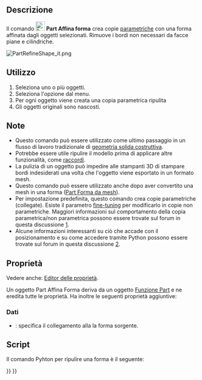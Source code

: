 <languages/>

<div class="mw-translate-fuzzy">
{{Docnav/it
|[[Part_ElementCopy/it|Copia di un elemento]]
|[[Part CheckGeometry/it|Associazione]]
|[[Part_Workbench/it|Part]]
|IconL=Part_ElementCopy.svg
|IconR=Part_EditAttachment.svg
|IconC=Workbench_Part.svg
}}
</div>

{{GuiCommand/it
|Name=Part_RefineShape
|Name/it=Part Affina forma
|MenuLocation=Parte → Crea una copia → Affina forma
|Workbenches=[[Part_Workbench/it|Part]]
|SeeAlso=
}}

<span id="Description"></span>
==Descrizione==

Il comando [[Image:Part_RefineShape.svg|24px]] '''Part Affina forma''' crea copie [[Glossary/it#Parametrico|parametriche]] con una forma affinata dagli oggetti selezionati. Rimuove i bordi non necessari da facce piane e cilindriche.

[[File:PartRefineShape_it.png]]
{{Caption|Originale con 11 facce (a sinistra) e copia affinata con 7 facce (a destra).}}

<span id="Usage"></span>
==Utilizzo==

# Seleziona uno o più oggetti.
# Seleziona l'opzione {{MenuCommand|Parte → Crea una copia → [[Image:Part_RefineShape.svg|16px]] Affina forma}} dal menu.
# Per ogni oggetto viene creata una copia parametrica ripulita
# Gli oggetti originali sono nascosti.

<span id="Notes"></span>
== Note ==

<div class="mw-translate-fuzzy">
* Questo comando può essere utilizzato come ultimo passaggio in un flusso di lavoro tradizionale di [[constructive solid geometry/it|geometria solida costruttiva]].
* Potrebbe essere utile ripulire il modello prima di applicare altre funzionalità, come [[Part_Fillet/it|raccordi]].
* La pulizia di un oggetto può impedire alle stampanti 3D di stampare bordi indesiderati una volta che l'oggetto viene esportato in un formato mesh.
* Questo comando può essere utilizzato anche dopo aver convertito una mesh in una forma ([[Part_ShapeFromMesh/it|Part Forma da mesh]]).
* Per impostazione predefinita, questo comando crea copie parametriche (collegate). Esiste il parametro [[Fine-tuning/it|fine-tuning]] per modificarlo in copie non parametriche. Maggiori informazioni sul comportamento della copia parametrica/non parametrica possono essere trovate sul forum in questa discussione [https://forum.freecad.org/viewtopic.php?t=42993].
* Alcune informazioni interessanti su ciò che accade con il posizionamento e su come accedere tramite Python possono essere trovate sul forum in questa discussione [https://forum.freecad.org/viewtopic.php?t=77568#p675456].
</div>

<span id="Properties"></span>
==Proprietà==

Vedere anche: [[Property_editor/it|Editor delle proprietà]].

Un oggetto Part Affina Forma deriva da un oggetto [[Part_Feature/it|Funzione Part]] e ne eredita tutte le proprietà. Ha inoltre le seguenti proprietà aggiuntive:

<span id="Data"></span>
===Dati===

{{TitleProperty|Refine}}

* {{PropertyData|Source|Link}}: specifica il collegamento alla la forma sorgente.

<span id="Scripting"></span>
==Script==

Il comando Pyhton per ripulire una forma è il seguente:

{{Code|code=
shape.removeSplitter()
}}


<div class="mw-translate-fuzzy">
{{Docnav/it
|[[Part_ElementCopy/it|Copia di un elemento]]
|[[Part CheckGeometry/it|Associazione]]
|[[Part_Workbench/it|Part]]
|IconL=Part_ElementCopy.svg
|IconR=Part_EditAttachment.svg
|IconC=Workbench_Part.svg
}}
</div>

{{Part_Tools_navi{{#translation:}}}}
{{Userdocnavi{{#translation:}}}}